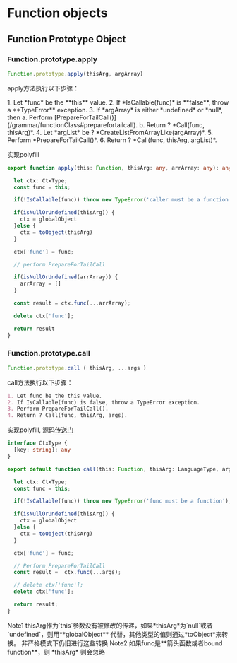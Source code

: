 
# Function objects


## Function Prototype Object


### Function.prototype.apply

```ts
Function.prototype.apply(thisArg, argArray)
```

apply方法执行以下步骤：

<Note>
1. Let *func* be the **this** value.
2. If *IsCallable(func)* is **false**, throw a **TypeError** exception.
3. If *argArray* is either *undefined* or *null*, then
  a. Perform [PrepareForTailCall()](/grammar/functionClass#preparefortailcall).
  b. Return ? *Call(func, thisArg)*.
4. Let *argList* be ? *CreateListFromArrayLike(argArray)*.
5. Perform *PrepareForTailCall()*.
6. Return ? *Call(func, thisArg, argList)*.
</Note>

实现polyfill

```ts
export function apply(this: Function, thisArg: any, arrArray: any): any {

  let ctx: CtxType;
  const func = this;

  if(!IsCallable(func)) throw new TypeError('caller must be a function');

  if(isNullOrUndefined(thisArg)) {
    ctx = globalObject
  }else {
    ctx = toObject(thisArg)
  }

  ctx['func'] = func;

  // perform PrepareForTailCall

  if(isNullOrUndefined(arrArray)) {
    arrArray = []
  }

  const result = ctx.func(...arrArray);

  delete ctx['func'];

  return result
}
```

### Function.prototype.call

```ts
Function.prototype.call ( thisArg, ...args )
```

call方法执行以下步骤：

```md
1. Let func be the this value.
2. If IsCallable(func) is false, throw a TypeError exception.
3. Perform PrepareForTailCall().
4. Return ? Call(func, thisArg, args).
```

实现polyfill, 源码[传送门]()

```ts
interface CtxType {
  [key: string]: any
}

export default function call(this: Function, thisArg: LanguageType, args: LanguageType[]): any {

  let ctx: CtxType;
  const func = this;

  if(!IsCallable(func)) throw new TypeError('func must be a function');

  if(isNullOrUndefined(thisArg)) {
    ctx = globalObject
  }else {
    ctx = toObject(thisArg)
  }

  ctx['func'] = func;

  // Perform PrepareForTailCall
  const result =  ctx.func(...args);

  // delete ctx['func'];
  delete ctx['func'];

  return result;
}


```


<Note>
  Note1
  thisArg作为`this`参数没有被修改的传递，如果*thisArg*为`null`或者`undefined`，则用**globalObject**
  代替，其他类型的值则通过*toObject*来转换。
  非严格模式下仍旧进行这些转换
</Note>

<Note>
  Note2
  如果func是**箭头函数或者bound function**，则 *thisArg* 则会忽略
</Note>


